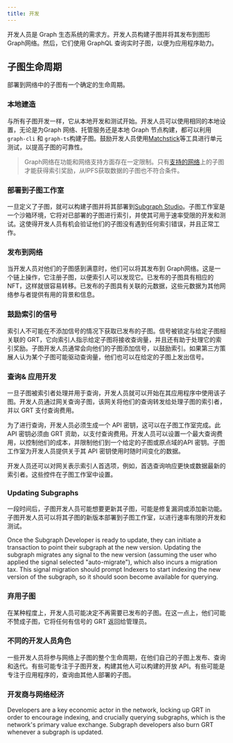 ```yaml
---
title: 开发
---
```


开发人员是 Graph 生态系统的需求方。开发人员构建子图并将其发布到图形Graph网络。然后，它们使用 GraphQL 查询实时子图，以便为应用程序助力。

## 子图生命周期

部署到网络中的子图有一个确定的生命周期。

### 本地建造

与所有子图开发一样，它从本地开发和测试开始。开发人员可以使用相同的本地设置，无论是为Graph 网络、托管服务还是本地 Graph 节点构建，都可以利用`graph-cli` 和 `graph-ts`构建子图。鼓励开发人员使用[Matchstick](https://github.com/LimeChain/matchstick)等工具进行单元测试，以提高子图的可靠性。

> Graph网络在功能和网络支持方面存在一定限制。只有[支持的网络](/developing/supported-networks)上的子图才能获得索引奖励，从IPFS获取数据的子图也不符合条件。

### 部署到子图工作室

一旦定义了子图，就可以构建子图并将其部署到[Subgraph Studio](https://thegraph.com/docs/en/deploying/subgraph-studio-faqs/)。子图工作室是一个沙箱环境，它将对已部署的子图进行索引，并使其可用于速率受限的开发和测试。这使得开发人员有机会验证他们的子图没有遇到任何索引错误，并且正常工作。

### 发布到网络

当开发人员对他们的子图感到满意时，他们可以将其发布到 Graph网络。这是一个链上操作，它注册子图，以便索引人可以发现它。已发布的子图具有相应的 NFT，这样就很容易转移。已发布的子图具有关联的元数据，这些元数据为其他网络参与者提供有用的背景和信息。

### 鼓励索引的信号

索引人不可能在不添加信号的情况下获取已发布的子图。信号被锁定与给定子图相关联的 GRT，它向索引人指示给定子图将接收查询量，并且还有助于处理它的索引奖励。子图开发人员通常会向他们的子图添加信号，以鼓励索引。如果第三方策展人认为某个子图可能驱动查询量，他们也可以在给定的子图上发出信号。

### 查询& 应用开发

一旦子图被索引者处理并用于查询，开发人员就可以开始在其应用程序中使用该子图。开发人员通过网关查询子图，该网关将他们的查询转发给处理子图的索引者，并以 GRT 支付查询费用。

为了进行查询，开发人员必须生成一个 API 密钥，这可以在子图工作室完成。此 API 密钥必须由 GRT 资助，以支付查询费用。开发人员可以设置一个最大查询费用，以控制他们的成本，并限制他们到一个给定的子图或原点域的API 密钥。子图工作室为开发人员提供关于其 API 密钥使用时随时间变化的数据。

开发人员还可以对网关表示索引人首选项，例如，首选查询响应更快或数据最新的索引者。这些控件在子图工作室中设置。

### Updating Subgraphs

一段时间后，子图开发人员可能想要更新其子图，可能是修复漏洞或添加新功能。子图开发人员可以将其子图的新版本部署到子图工作室，以进行速率有限的开发和测试。

Once the Subgraph Developer is ready to update, they can initiate a transaction to point their subgraph at the new version. Updating the subgraph migrates any signal to the new version (assuming the user who applied the signal selected "auto-migrate"), which also incurs a migration tax. This signal migration should prompt Indexers to start indexing the new version of the subgraph, so it should soon become available for querying.

### 弃用子图

在某种程度上，开发人员可能决定不再需要已发布的子图。在这一点上，他们可能不赞成子图，它将任何有信号的 GRT 返回给管理员。

### 不同的开发人员角色

一些开发人员将参与网络上子图的整个生命周期，在他们自己的子图上发布、查询和迭代。有些可能专注于子图开发，构建其他人可以构建的开放 API。有些可能是专注于应用程序的，查询由其他人部署的子图。

### 开发商与网络经济

Developers are a key economic actor in the network, locking up GRT in order to encourage indexing, and crucially querying subgraphs, which is the network's primary value exchange. Subgraph developers also burn GRT whenever a subgraph is updated.
